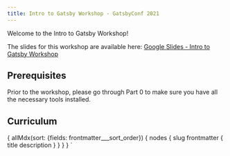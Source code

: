 ```yaml
---
title: Intro to Gatsby Workshop - GatsbyConf 2021
---
```



Welcome to the Intro to Gatsby Workshop!

The slides for this workshop are available here: [Google Slides - Intro to Gatsby Workshop](https://docs.google.com/presentation/d/1hDQkrkYYSw_gqfoLFk59IA9eNiQlFYT3tfAnNkIiNfk/)

## Prerequisites

Prior to the workshop, please go through Part 0 to make sure you have all the necessary tools installed.

## Curriculum

<TutorialList
  posts={props.data.allMdx.nodes}
/>

{
  allMdx(sort: {fields: frontmatter___sort_order}) {
    nodes {
      slug
      frontmatter {
        title
        description
      }
    }
  }
}
`
